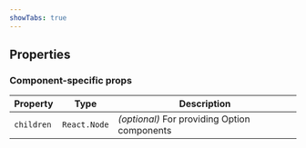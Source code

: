 ```yaml
---
showTabs: true
---
```



## Properties

<StandardProperties type="Array<number | string>" />

### Component-specific props

| Property   | Type         | Description                                  |
| ---------- | ------------ | -------------------------------------------- |
| `children` | `React.Node` | _(optional)_ For providing Option components |
